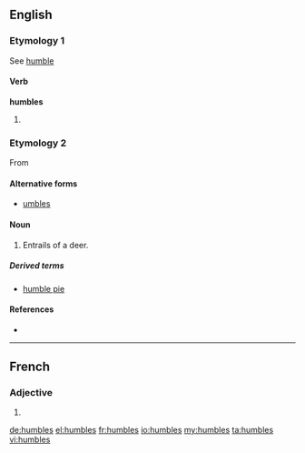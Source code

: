 ==English==

===Etymology 1===
See [[humble]]

====Verb====
'''humbles'''

# {{en-third-person singular of|humble}}

===Etymology 2===
From {{term|numbles|lang=enm}}

====Alternative forms====
* [[umbles]]

====Noun====
{{en-plural noun}}

# {{context|archaic|lang=en}} Entrails of a deer.

=====Derived terms=====
* [[humble pie]]

====References====
* {{R:Webster 1913}}

----

==French==

===Adjective===
{{fr-adj-form}} {{m-p|f-p}}

# {{form of|plural|humble|lang=fr}}

[[de:humbles]]
[[el:humbles]]
[[fr:humbles]]
[[io:humbles]]
[[my:humbles]]
[[ta:humbles]]
[[vi:humbles]]
